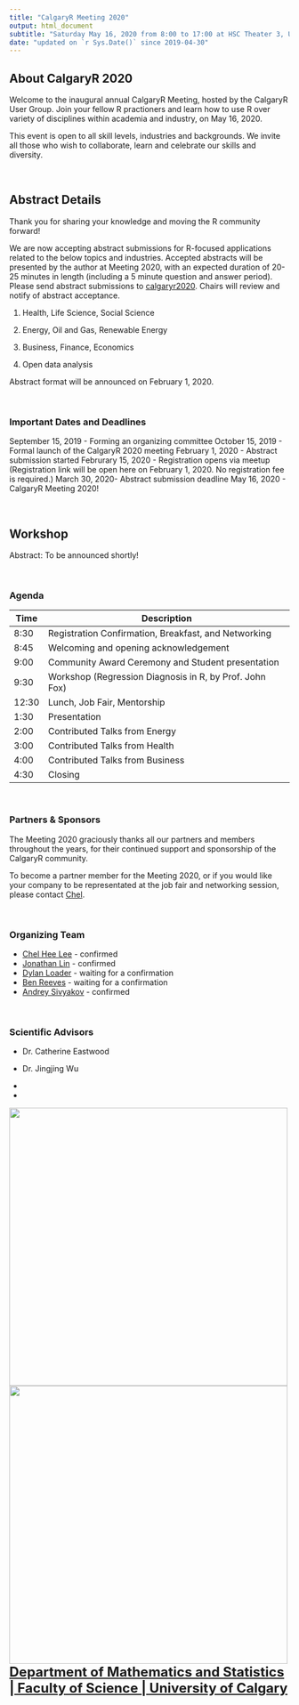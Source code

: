 ```yaml
---
title: "CalgaryR Meeting 2020"
output: html_document
subtitle: "Saturday May 16, 2020 from 8:00 to 17:00 at HSC Theater 3, University of Calgary"
date: "updated on `r Sys.Date()` since 2019-04-30"
---
```



## About CalgaryR 2020

Welcome to the inaugural annual CalgaryR Meeting, hosted by the CalgaryR User Group. Join your fellow R practioners and learn how to use R over variety of disciplines within academia and industry, on May 16, 2020.

This event is open to all skill levels, industries and backgrounds. We invite all those who wish to collaborate, learn and celebrate our skills and diversity.

<br>

## Abstract Details 

Thank you for sharing your knowledge and moving the R community forward!

We are now accepting abstract submissions for R-focused applications related to the below topics and industries. Accepted abstracts will be presented by the author at Meeting 2020, with an expected duration of 20-25 minutes in length (including a 5 minute question and answer period). Please send abstract submissions to [calgaryr2020](mailto:chelhee.lee@ucalgary.ca). Chairs will review and notify of abstract acceptance.

1. Health, Life Science, Social Science <!-- (Chair: Tarah Lynch) -->

2. Energy, Oil and Gas, Renewable Energy <!-- (Chair: Jose Fernandes) -->

3. Business, Finance, Economics <!-- (Chair: Kevin Rush) -->

4. Open data analysis <!-- (Chair: ) -->

Abstract format will be announced on February 1, 2020.


<br>

### Important Dates and Deadlines

September 15, 2019 - Forming an organizing committee
October 15, 2019 - Formal launch of the CalgaryR 2020 meeting 
February 1, 2020 - Abstract submission started 
Februrary 15, 2020 - Registration opens via meetup (Registration link will be open here on February 1, 2020.  No registration fee is required.)
March 30, 2020- Abstract submission deadline
May 16, 2020 - CalgaryR Meeting 2020!

<br>

## Workshop

Abstract: To be announced shortly!

<br>

### Agenda 

| Time  | Description |
|-------|----------------------------|
| 8:30  | Registration Confirmation, Breakfast, and Networking | 
| 8:45  | Welcoming and opening acknowledgement |
| 9:00  | Community Award Ceremony and Student presentation | 
| 9:30  | Workshop (Regression Diagnosis in R, by Prof. John Fox) | 
| 12:30 | Lunch, Job Fair, Mentorship | 
| 1:30  | Presentation |  
| 2:00  | Contributed Talks from Energy | 
| 3:00  | Contributed Talks from Health | 
| 4:00  | Contributed Talks from Business | 
| 4:30  | Closing |


<br>

### Partners & Sponsors 

The Meeting 2020 graciously thanks all our partners and members throughout the years, for their continued support and sponsorship of the CalgaryR community.

To become a partner member for the Meeting 2020, or if you would like your company to be representated at the job fair and networking session, please contact [Chel](mailto:chelhee.lee@ucalgary.ca). 

<br>

### Organizing Team 

* [Chel Hee Lee](mailto:chelhee.lee@ucalgary.ca) - confirmed 
* [Jonathan Lin](mailto:hello@jonlin.ca) - confirmed 
* [Dylan Loader](mailto:dylan.loader1@ucalgary.ca) - waiting for a confirmation 
* [Ben Reeves](mailto:breeves@viewpointgroup.ca) - waiting for a confirmation 
* [Andrey Sivyakov](mailto:asivyakov@suncor.com) - confirmed 

<br>

### Scientific Advisors

* Dr. Catherine Eastwood 
* Dr. Jingjing Wu 

*  <!-- [H.S.](mailto:) Hua Shen, Professor, Mathematics and Statistics, UC --> 
*  <!-- [A.W.](mailto:) Alex Whalley, Professor, Economics, UC --> 

<!--

Included with your registration fee is:

- Breakfast and Lunch
- Morning workshop
- Afternoon sessions

-->


[![](./img/ucchi.jpg){width=500px}](https://cumming.ucalgary.ca/centres/centre-health-informatics){target="_blank"}   [![](./img/ucbc.jpg){width=500px}](https://obrieniph.ucalgary.ca/research/centres-programs-research-groups-and-units/biostatistics-centre-ucbc){target="_blank"} </b>  </font>
<br>
<font size="5">  <b>[Department of Mathematics and Statistics | Faculty of Science | University of Calgary](http://math.ucalgary.ca/){target="_blank"}</b>  </font> 

<!-- 
Canada Energy Regulator? 
SunCor 
Cenovus
TG Energy 
-->
